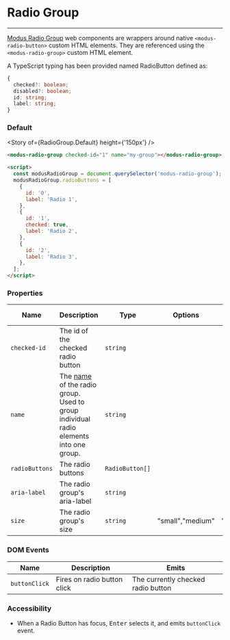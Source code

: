 
# Radio Group

---

[Modus Radio Group](https://modus.trimble.com/components/radio-buttons/) web components are wrappers around native `<modus-radio-button>` custom HTML elements. They are referenced using the `<modus-radio-group>` custom HTML element.

A TypeScript typing has been provided named RadioButton defined as:

```ts
{
  checked?: boolean;
  disabled?: boolean;
  id: string;
  label: string;
}
```

### Default

<Story of={RadioGroup.Default} height={'150px'} />

```html
<modus-radio-group checked-id="1" name="my-group"></modus-radio-group>

<script>
  const modusRadioGroup = document.querySelector('modus-radio-group');
  modusRadioGroup.radioButtons = [
    {
      id: '0',
      label: 'Radio 1',
    },
    {
      id: '1',
      checked: true,
      label: 'Radio 2',
    },
    {
      id: '2',
      label: 'Radio 3',
    },
  ];
</script>
```

### Properties

| Name           | Description                                                                                                                                                                          | Type            | Options          | Default Value | Required |
| -------------- | ------------------------------------------------------------------------------------------------------------------------------------------------------------------------------------ | --------------- | ---------------- | ------------- | -------- |
| `checked-id`   | The id of the checked radio button                                                                                                                                                   | `string`        |                  |               | ✔       |
| `name`         | The [name](https://developer.mozilla.org/en-US/docs/Web/HTML/Element/input/radio#defining_a_radio_group) of the radio group. Used to group individual radio elements into one group. | `string`        |                  |               | ✔       |
| `radioButtons` | The radio buttons                                                                                                                                                                    | `RadioButton[]` |                  |               | ✔       |
| `aria-label`   | The radio group's aria-label                                                                                                                                                         | `string`        |                  |               |          |
| `size`         | The radio group's size                                                                                                                                                               | `string`        | "small","medium" | "medium"      |          |

### DOM Events

| Name          | Description                 | Emits                              |
| ------------- | --------------------------- | ---------------------------------- |
| `buttonClick` | Fires on radio button click | The currently checked radio button |

### Accessibility

- When a Radio Button has focus, <kbd>Enter</kbd> selects it, and emits `buttonClick` event.
